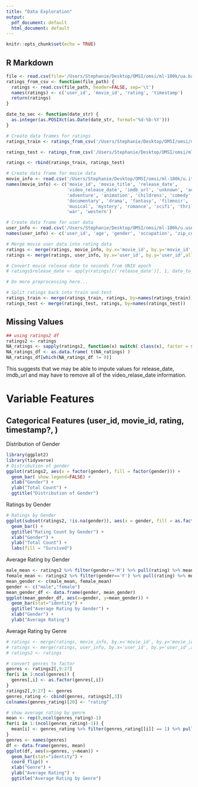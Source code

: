 ```yaml
---
title: "Data Exploration"
output:
  pdf_document: default
  html_document: default
---
```


```r
knitr::opts_chunk$set(echo = TRUE)
```

## R Markdown
```r
file <- read.csv(file='/Users/Stephanie/Desktop/OMSI/omsi/ml-100k/ua.base')
ratings_from_csv <- function(file_path) {
  ratings <- read.csv(file_path, header=FALSE, sep='\t')
  names(ratings) <- c('user_id', 'movie_id', 'rating', 'timestamp')
  return(ratings)
}

date_to_sec <- function(date_str) {
  as.integer(as.POSIXct(as.Date(date_str, format='%d-%b-%Y')))
}

# Create data frames for ratings
ratings_train <- ratings_from_csv('/Users/Stephanie/Desktop/OMSI/omsi/ml-100k/ua.base')

ratings_test <- ratings_from_csv('/Users/Stephanie/Desktop/OMSI/omsi/ml-100k/ua.test')

ratings <- rbind(ratings_train, ratings_test)

# Create data frame for movie data
movie_info <- read.csv('/Users/Stephanie/Desktop/OMSI/omsi/ml-100k/u.item', header=FALSE, sep='|')
names(movie_info) <- c('movie_id', 'movie_title', 'release_date',
                       'video_release_date', 'imdb_url', 'unknown', 'action',
                       'adventure', 'animation', 'childrens', 'comedy', 'crime',
                       'documentary', 'drama', 'fantasy', 'filmnoir', 'horror',
                       'musical', 'mystery', 'romance', 'scifi', 'thriller',
                       'war', 'western')

# Create data frame for user data
user_info <- read.csv('/Users/Stephanie/Desktop/OMSI/omsi/ml-100k/u.user', header=FALSE, sep='|')
names(user_info) <- c('user_id', 'age', 'gender', 'occupation', 'zip_code')

# Merge movie user data into rating data
ratings <- merge(ratings, movie_info, by.x='movie_id', by.y='movie_id',all.x=TRUE, all.y=TRUE)
ratings <- merge(ratings, user_info, by.x='user_id', by.y='user_id',all.x=TRUE, all.y=TRUE)

# Convert movie release date to seconds from UNIX epoch
# ratings$release_date <- apply(ratings[c('release_date')], 1, date_to_sec)

# Do more preprocessing here...

# Split ratings back into train and test
ratings_train <- merge(ratings_train, ratings, by=names(ratings_train))
ratings_test <- merge(ratings_test, ratings, by=names(ratings_test))
```

## Missing Values

```r
## using ratings2 df
ratings2 <- ratings
NA_ratings <- sapply(ratings2, function(x) switch( class(x), factor = sum(x==""), sum( is.na(x) ) ))
NA_ratings_df <- as.data.frame( t(NA_ratings) )
NA_ratings_df[which(NA_ratings_df != 0)]
```

This suggests that we may be able to impute values for release_date, imdb_url and may have to remove all of the video_relase_date information.

# Variable Features
## Categorical Features (user_id, movie_id, rating, timestamp?, )
Distribution of Gender
```r
library(ggplot2)
library(tidyverse)
# Distribution of gender
ggplot(ratings2, aes(x = factor(gender), fill = factor(gender))) +
  geom_bar( show.legend=FALSE) +
  xlab("Gender") +
  ylab("Total Count") +
  ggtitle("Distribution of Gender")
```

Ratings by Gender
```r
# Ratings by Gender
ggplot(subset(ratings2, !is.na(gender)), aes(x = gender, fill = as.factor(rating))) +
  geom_bar() +
  ggtitle("Rating Count by Gender") +
  xlab("Gender") +
  ylab("Total Count") +
  labs(fill = "Survived")
```

Average Rating by Gender
```r
male_mean <- ratings2 %>% filter(gender=='M') %>% pull(rating) %>% mean
female_mean <- ratings2 %>% filter(gender=='F') %>% pull(rating) %>% mean
mean_gender <- c(male_mean, female_mean)
gender <- c("male","female")
mean_gender_df <- data.frame(gender, mean_gender)
ggplot(mean_gender_df, aes(x=gender, y=mean_gender)) + 
  geom_bar(stat="identity") +
  ggtitle("Average Rating by Gender") +
  xlab("Gender") +
  ylab("Average Rating")
```

Average Rating by Genre
```r
# ratings <- merge(ratings, movie_info, by.x='movie_id', by.y='movie_id',all.x=TRUE, all.y=TRUE)
# ratings <- merge(ratings, user_info, by.x='user_id', by.y='user_id',all.x=TRUE, all.y=TRUE)
# ratings2 <- ratings

# convert genres to factor
genres <- ratings2[,9:27]
for(i in 1:ncol(genres)) {
  genres[,i] <- as.factor(genres[,i])
}
ratings2[,9:27] <- genres
genres_rating <- cbind(genres, ratings2[,3])
colnames(genres_rating)[20] <- "rating"

# show average rating by genre
mean <- rep(0,ncol(genres_rating)-1)
for(i in 1:(ncol(genres_rating)-1)) {
  mean[i] <- genres_rating %>% filter(genres_rating[[i]] == 1) %>% pull(rating) %>% mean
}
genres <- names(genres)
df <- data.frame(genres, mean)
ggplot(df, aes(x=genres, y=mean)) + 
  geom_bar(stat="identity") + 
  coord_flip() + 
  xlab("Genre") +
  ylab("Average Rating") +
  ggtitle("Average Rating by Genre")
```